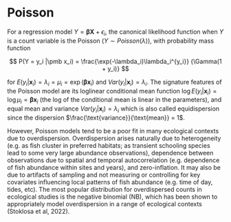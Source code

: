 # Poisson

For a regression model $Y = \pmb\beta\pmb X + \epsilon_i$, the canonical likelihood function when $Y$ is a count variable is the Poisson ($Y \sim Poisson(\lambda)$), with probability mass function

$$
P(Y = y_i |\pmb x_i) = 
  \frac{\exp(-\lambda_i)\lambda_i^{y_i}}
       {\Gamma(1 + y_i)}
$$

for $E(y_i|\pmb x_i) = \lambda_i = \mu_i = \exp(\pmb \beta \pmb x_i)$ and $Var(y_i | \pmb x_i) = \lambda_i$. The signature features of the Poisson model are its loglinear conditional mean function $\log E(y_i|\pmb x_i) = \log \mu_i = \pmb \beta \pmb x_i$ (the log of the conditional mean is linear in the parameters), and equal mean and variance $Var(y_i | \pmb x_i) = \lambda_i$ which is also called equidispersion since the dispersion $\frac{\text{variance}}{\text{mean}} = 1$.

However, Poisson models tend to be a poor fit in many ecological contexts due to overdispersion. Overdispersion arises naturally due to heterogeneity (e.g. as fish cluster in preferred habitats; as transient schooling species lead to some very large abundance observations), dependence between observations due to spatial and temporal autocorrelation (e.g. dependence of fish abundance within sites and years), and zero-inflation. It may also be due to artifacts of sampling and not measuring or controlling for key covariates influencing local patterns of fish abundance (e.g. time of day, tides, etc). The most popular distribution for overdispersed counts in ecological studies is the negative binomial (NB), which has been shown to appropriately model overdispersion in a range of ecological contexts (Stoklosa et al, 2022).